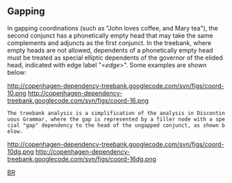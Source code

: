 ==  Gapping ==

In gapping coordinations (such as "John loves coffee, and Mary tea"), the second conjunct has a phonetically empty head that may take the same complements and adjuncts as the first conjunct. In the treebank, where empty heads are not allowed, dependents of a phonetically empty head must be treated as special elliptic dependents of the governor of the elided head, indicated with edge label "&lt;''edge''&gt;". Some examples are shown below:

http://copenhagen-dependency-treebank.googlecode.com/svn/figs/coord-10.png http://copenhagen-dependency-treebank.googlecode.com/svn/figs/coord-16.png

 The treebank analysis is a simplification of the analysis in Discontinuous Grammar, where the gap is represented by a filler node with a special "gap" dependency to the head of the ungapped conjunct, as shown below.

http://copenhagen-dependency-treebank.googlecode.com/svn/figs/coord-10dg.png http://copenhagen-dependency-treebank.googlecode.com/svn/figs/coord-16dg.png

[[BR]]

